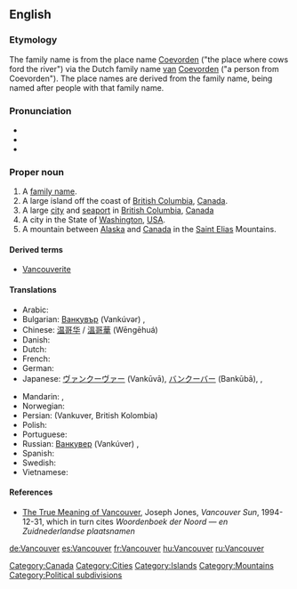 {{wikipedia}}
==English==

===Etymology===
The family name is from the {{etyl|nl}} place name [[Coevorden]] ("the place where cows ford the river") via the Dutch family name [[van]] [[Coevorden]] ("a person from Coevorden").  The place names are derived from the family name, being named after people with that family name.

===Pronunciation===
* {{audio|en-us-Vancouver.ogg|Vancouver (US)}}
* {{audio|Ca-en-Vancouver.ogg|Vancouver (Canadian)}}
* {{rhymes|uːvə(r)}}

===Proper noun===
{{en-proper noun}}

# A [[family name]].
# A large island off the coast of [[British Columbia]], [[Canada]].
# A large [[city]] and [[seaport]] in [[British Columbia]], [[Canada]]
# A city in the State of [[Washington]], [[USA]].
# A mountain between [[Alaska]] and [[Canada]] in the [[Saint Elias]] Mountains.

====Derived terms====
* [[Vancouverite]]

====Translations====
{{trans-top|city}}
* Arabic: {{t|ar|فانكوفر|m|tr=fankuufar|sc=Arab}}
* Bulgarian: [[Ванкувър]] (Vankúvər) {{m}},  {{t|bg|Ванкувър|m|tr=Vankúvǎr|sc=Cyrl}}
* Chinese: [[温哥华]] / [[溫哥華]] (Wēngēhuá)
* Danish: {{t-|da|Vancouver}}
* Dutch: {{t-|nl|Vancouver}}
* French: {{t+|fr|Vancouver}}
* German: {{t+|de|Vancouver}}
* Japanese: [[ヴァンクーヴァー]] (Vankūvā), [[バンクーバー]] (Bankūbā),  {{t|ja|ヴァンクーヴァー|tr=Vankūvā|sc=Jpan}},  {{t|ja|バンクーバー|tr=Bankūbā|sc=Jpan}}
{{trans-mid}}
* Mandarin: {{t|zh|溫哥華|sc=Hani}},  {{t|zh|温哥华|tr=Wēngēhuá|sc=Hani}}
* Norwegian: {{t-|no|Vancouver}}
* Persian: {{fa-Arab|[[ونکوور، بریتیش کلمبیا]]}} (Vankuver, British Kolombia)
* Polish: {{t-|pl|Vancouver}}
* Portuguese: {{t-|pt|Vancouver}}
* Russian: [[Ванкувер]] (Vankúver) {{m}},  {{t|ru|Ванкувер|m|tr=Vankúver|sc=Cyrl}}
* Spanish: {{t+|es|Vancouver}}
* Swedish: {{t-|sv|Vancouver}}
* Vietnamese: {{t-|vi|Vancouver|xs=Vietnamese}}
{{trans-bottom}}

====References====
* [http://www.library.ubc.ca./jones/vanety.html The True Meaning of Vancouver], Joseph Jones, ''Vancouver Sun'', 1994-12-31, which in turn cites ''Woordenboek der Noord &mdash; en Zuidnederlandse plaatsnamen''

[[Category:Canada]]
[[Category:Cities]]
[[Category:Islands]]
[[Category:Mountains]]
[[Category:Political subdivisions]]

[[de:Vancouver]]
[[es:Vancouver]]
[[fr:Vancouver]]
[[hu:Vancouver]]
[[ru:Vancouver]]